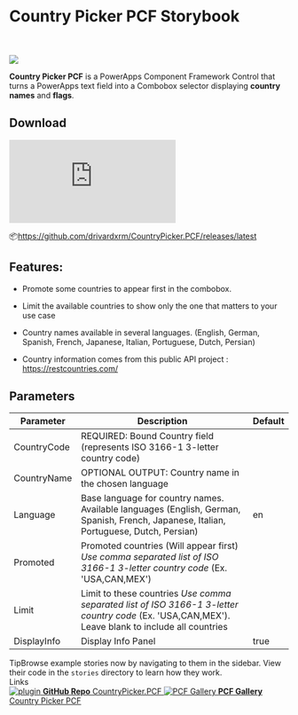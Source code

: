 
<Meta title="Introduction" />

<style>
  {`
    .subheading {
      --mediumdark: '#999999';
      font-weight: 900;
      font-size: 13px;
      color: #999;
      letter-spacing: 6px;
      line-height: 24px;
      text-transform: uppercase;
      margin-bottom: 12px;
      margin-top: 40px;
    }

    .link-list {
      display: grid;
      grid-template-columns: 1fr;
      grid-template-rows: 1fr 1fr;
      row-gap: 10px;
    }

    @media (min-width: 620px) {
      .link-list {
        row-gap: 20px;
        column-gap: 20px;
        grid-template-columns: 1fr 1fr;
      }
    }

    @media all and (-ms-high-contrast:none) {
    .link-list {
        display: -ms-grid;
        -ms-grid-columns: 1fr 1fr;
        -ms-grid-rows: 1fr 1fr;
      }
    }

    .link-item {
      display: block;
      padding: 20px 30px 20px 15px;
      border: 1px solid #00000010;
      border-radius: 5px;
      transition: background 150ms ease-out, border 150ms ease-out, transform 150ms ease-out;
      color: #333333;
      display: flex;
      align-items: flex-start;
    }

    .link-item:hover {
      border-color: #1EA7FD50;
      transform: translate3d(0, -3px, 0);
      box-shadow: rgba(0, 0, 0, 0.08) 0 3px 10px 0;
    }

    .link-item:active {
      border-color: #1EA7FD;
      transform: translate3d(0, 0, 0);
    }

    .link-item strong {
      font-weight: 700;
      display: block;
      margin-bottom: 2px;
    }

    .link-item img {
      height: 40px;
      width: 40px;
      margin-right: 15px;
      flex: none;
    }

    .link-item span {
      font-size: 14px;
      line-height: 20px;
    }

    .tip {
      display: inline-block;
      border-radius: 1em;
      font-size: 11px;
      line-height: 12px;
      font-weight: 700;
      background: #E7FDD8;
      color: #66BF3C;
      padding: 4px 12px;
      margin-right: 10px;
      vertical-align: top;
    }

    .tip-wrapper {
      font-size: 13px;
      line-height: 20px;
      margin-top: 40px;
      margin-bottom: 40px;
    }

    .tip-wrapper code {
      font-size: 12px;
      display: inline-block;
    }
  `}
</style>

# Country Picker PCF Storybook

<br/>
<br/>
<img src="https://raw.githubusercontent.com/drivardxrm/CountryPicker.PCF/master/images/CountryPicker_Main.png"></img>
<br/>

**Country Picker PCF** is a PowerApps Component Framework Control that turns a PowerApps text field into a Combobox selector displaying **country names** and **flags**.

## Download
![GitHub release (latest by date)](https://img.shields.io/github/v/release/drivardxrm/countrypicker.pcf)

📦https://github.com/drivardxrm/CountryPicker.PCF/releases/latest

## Features:

* Promote some countries to appear first in the combobox.

* Limit the available countries to show only the one that matters to your use case

* Country names available in several languages. (English, German, Spanish, French, Japanese, Italian, Portuguese, Dutch, Persian)

* Country information comes from this public API project : https://restcountries.com/ 

## Parameters
| Parameter         | Description                                                                                  | Default     |
|-------------------|----------------------------------------------------------------------------------------------|----------   |
| CountryCode  | REQUIRED: Bound Country field (represents ISO 3166-1 3-letter country code)                             |             |
| CountryName  | OPTIONAL OUTPUT: Country name in the chosen language                           |             |
| Language    | Base language for country names. Available languages (English, German, Spanish, French, Japanese, Italian, Portuguese, Dutch, Persian)                                                    | en |
| Promoted   | Promoted countries (Will appear first) *Use comma separated list of ISO 3166-1 3-letter country code* (Ex. 'USA,CAN,MEX') |   |
| Limit    | Limit to these countries *Use comma separated list of ISO 3166-1 3-letter country code* (Ex. 'USA,CAN,MEX'). Leave blank to include all countries|      |
| DisplayInfo   | Display Info Panel   | true        |

<div className="tip-wrapper">
  <span className="tip">Tip</span>Browse example stories now by navigating to them in the sidebar.
View their code in the <code>stories</code> directory to learn how they work.
</div>

<div className="subheading">Links</div>

<div className="link-list">
  <a
    className="link-item"
    href="https://github.com/drivardxrm/CountryPicker.PCF"
    target="_blank"
  >
    <img src="https://pngimg.com/uploads/github/github_PNG20.png" alt="plugin" />
    <span>
      <strong>GitHub Repo</strong>
      CountryPicker.PCF
    </span>
  </a>
  <a
    className="link-item"
    href="https://pcf.gallery/country-picker/"
    target="_blank"
  >
    <img src="https://pcf.gallery/assets/images/logo.png" alt="PCF Gallery" />
    <span>
      <strong>PCF Gallery</strong>
      Country Picker PCF
    </span>
  </a>
</div> 